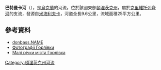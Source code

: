 '''巴特曼卡河'''（{{lang-uk|Батманка}}），是[[烏克蘭|烏克蘭]]的河流，位於該國東部[[頓涅茨克州|頓涅茨克州]]，屬於[[克里維托列齊河|克里維托列齊河]]的支流，發源自[[米海利夫卡_(頓涅茨克州)|米海利夫卡]]，河道全長9.6公里，流域面積25平方公里。

==參考資料==
* [http://donbass.name/3873-balka-batmanka.html donbass.NAME] {{Wayback|url=http://donbass.name/3873-balka-batmanka.html |date=20200129195640 }}
* [http://photogorlovka.blogspot.com/2013/12/blog-post_26.html Фотографії Горлівки] {{Wayback|url=http://photogorlovka.blogspot.com/2013/12/blog-post_26.html |date=20190911115928 }}
* [https://web.archive.org/web/20160304193958/http://www.gorlov.biz/istoria/1099-malye-reki-goroda-gorlovka.html Малі річки міста Горлівка]

{{DEFAULTSORT:Батманка}}
[[Category:頓涅茨克州河流|Category:頓涅茨克州河流]]


{{Ukraine-river-stub}}